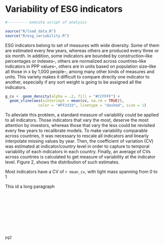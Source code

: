 # Variability of ESG indicators
```{r setupvolatil, echo=FALSE, message=FALSE, warning=FALSE}
#--------- execute script of analysis

source("R/load_data.R")
source("R/esg_variability.R")

```


ESG indicators belong to set of measures with wide diversity. Some of them are estimated every few years, whereas others are produced every three or six month. In addition, some indicators are bounded by construction--like percentages or indexes--, others are normalized across countries--like indicators in PPP values--, others are in units based on population size--like all those in x by 1,000 people--, among many other kinds of measures and units. This variety makes it difficult to compare directly one indicator to another, especially if any sort weight is going to be assigned all the indicators. 

```{r esg_var, echo=FALSE, message=FALSE, warning=FALSE, fig.cap = "Figure 2. Density of coefficient of variation of ESG indicators", fig.margin = TRUE, fig.width = 4.5, fig.asp = .75}
g_cv +  geom_density(alpha = .2, fill = "#CCFFFF") + 
  geom_vline(aes(xintercept = mean(cv, na.rm = TRUE)),   
               color = "#FF3333", linetype = "dashed", size = 1)
```

To alleviate this problem, a standard measure of variability could be applied to all indicators. Those indicators that vary the most, deserve the most attention by investors, whereas those that vary the less could be revisited every few years to recalibrate models.  To make variability comparable across countries, it was necessary to rescale all indicators and linearly interpolate missing values by year. Then, the coefficient of variation (CV) was estimated at indicator/country level in order to capture to temporal variability of each indicators in each country. Finally, an average of CVs across countries is calculated to get measure of variability at the indicator level. Figure 2, shows the distribution of such estimates. 

Most indicators have a CV of `r mean_cv`, with light mass spanning from 0 to 1 


This id a long paragraph 
<br>
<br>
<br>
<br>
<br>
<br>
<br>
<br>
<br>

```{r c_i_var, echo=FALSE, message=FALSE, warning=FALSE, fig.cap = "Number of countries per indicator over time", fig.fullwidth = TRUE, fig.width = 14, fig.height = 8}
pg2
```
